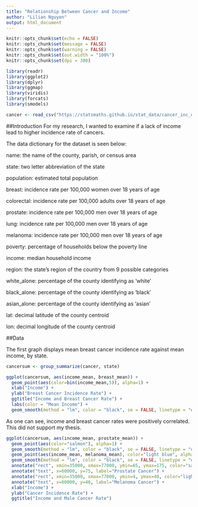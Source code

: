 ```yaml
---
title: "Relationship Between Cancer and Income"
author: "Lilian Nguyen"
output: html_document
---
```


```r
knitr::opts_chunk$set(echo = FALSE)
knitr::opts_chunk$set(message = FALSE)
knitr::opts_chunk$set(warning = FALSE)
knitr::opts_chunk$set(out.width = "100%")
knitr::opts_chunk$set(dpi = 300)

library(readr)
library(ggplot2)
library(dplyr)
library(ggmap)
library(viridis)
library(forcats)
library(smodels)
```

```r
cancer <- read_csv("https://statsmaths.github.io/stat_data/cancer_inc_data.csv")
```

##Introduction
For my research, I wanted to examine if a lack of income lead to higher incidence rate of cancers. 

The data dictionary for the dataset is seen below:

name: the name of the county, parish, or census area

state: two letter abbreviation of the state

population: estimated total population

breast: incidence rate per 100,000 women over 18 years of age

colorectal: incidence rate per 100,000 adults over 18 years of age

prostate: incidence rate per 100,000 men over 18 years of age

lung: incidence rate per 100,000 men over 18 years of age

melanoma: incidence rate per 100,000 men over 18 years of age

poverty: percentage of households below the poverty line

income: median household income

region: the state’s region of the country from 9 possible categories

white_alone: percentage of the county identifying as ‘white’

black_alone: percentage of the county identifying as ‘black’

asian_alone: percentage of the county identifying as ‘asian’

lat: decimal latitude of the county centroid

lon: decimal longitude of the county centroid

##Data

The first graph displays mean breast cancer incidence rate against mean income, by state. 

```r
cancersum <- group_summarize(cancer, state)
```


```r
ggplot(cancersum, aes(income_mean, breast_mean)) +
  geom_point(aes(color=bin(income_mean,5)), alpha=1) +
  xlab("Income") +
  ylab("Breast Cancer Incidence Rate") +
  ggtitle("Income and Breast Cancer Rate") +
  labs(color = "Mean Income") +
  geom_smooth(method = "lm", color = "black", se = FALSE, linetype = "dashed", size = 0.5) 
```

As one can see, income and breast cancer rates were positively correlated. This did not support my thesis. 

```r
ggplot(cancersum, aes(income_mean, prostate_mean)) +
  geom_point(aes(color="salmon"), alpha=1) +
  geom_smooth(method = "lm", color = "black", se = FALSE, linetype = "dashed", size = 0.5) +
  geom_point(aes(income_mean, melanoma_mean), color="light blue", alpha=1) +
  geom_smooth(method = "lm", color = "black", se = FALSE, linetype = "dashed", size = 0.5) +
  annotate("rect", xmin=35000, xmax=77000, ymin=65, ymax=175, color="salmon", alpha=0.1) +
  annotate("text", x=60000, y=75, label="Prostate Cancer") +
  annotate("rect", xmin=35000, xmax=77000, ymin=4, ymax=40, color="light blue", alpha=0.1) +
  annotate("text", x=60000, y=46, label="Melanoma Cancer") +
  xlab("Income") +
  ylab("Cancer Incidence Rate") +
  ggtitle("Income and Male Cancer Rate") 
```

